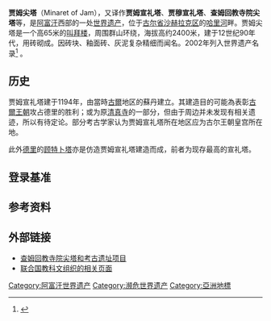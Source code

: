 {{coord|34|23|47.6|N|64|30|57.8|E|display=title}}

{{世界文化遺產概要表
| site_img       = Jam Qasr Zarafshan.jpg
| site_img_capt  = 查姆回教寺院尖塔和考古遗址
| site_img_width = 260px
| zh_name        = 查姆回教寺院尖塔和考古遗址
| en_name        = Minaret and Archaeological Remains of Jam
| fr_name        = Minaret et vestiges archéologiques de Djam
| country        = {{AFG}}
| Region         = 亚洲和太平洋地区
| criterion_c    = (ii) (iii) (iv)
| rg_year        = 2002
| ID             = 31
| org_url        = http://whc.unesco.org/en/list/31
| locmapin       = Afghanistan
| coordinates    = {{coord|34|23|47.6|N|64|30|57.8|E}}
}}

'''贾姆尖塔'''（Minaret of Jam），又译作'''贾姆宣礼塔'''、'''贾穆宣礼塔'''、'''查姆回教寺院尖塔'''等，是[[阿富汗|阿富汗]]西部的一处[[世界遗产|世界遗产]]，位于[[古尔省|古尔省]][[沙赫拉克区|沙赫拉克区]]的[[哈里河|哈里河]]畔。贾姆尖塔是一个高65米的[[叫拜楼|叫拜楼]]，周围群山环绕，海拔高约2400米，建于12世纪90年代，用砖砌成。因砖块、釉面砖、灰泥复杂精细而闻名。2002年列入世界遗产名录<ref>{{cite web|title=Minaret and Archaeological Remains of Jam|url=http://whc.unesco.org/pg.cfm?CID=31&ID_SITE=211&l=EN|accessdate=2011-10-05|archive-date=2005-04-24|archive-url=https://web.archive.org/web/20050424071725/http://whc.unesco.org/pg.cfm?ID_SITE=211&CID=31&l=en|dead-url=no}}</ref> 。

== 历史 ==
贾姆宣礼塔建于1194年，由當時[[古爾|古爾]]地区的蘇丹建立。其建造目的可能為表彰[[古爾王朝|古爾王朝]]攻占德里的胜利；或为原[[清真寺|清真寺]]的一部分，但由于周边并未发现有相关遗迹，所以有待定论。部分考古学家认为贾姆宣礼塔所在地区应为古尔王朝皇宫所在地。

此外[[德里|德里]]的[[顾特卜塔|顾特卜塔]]亦是仿造贾姆宣礼塔建造而成，前者为现存最高的宣礼塔。

== 登录基准 ==
{{世界遗产基准|2|3|4}}

== 参考资料 ==
{{reflist}}

== 外部链接 ==
* [http://www.arch.cam.ac.uk/~alg1000/mjap/ 查姆回教寺院尖塔和考古遗址项目]{{Wayback|url=http://www.arch.cam.ac.uk/~alg1000/mjap/ |date=20060925014252 }}
* [http://portal.unesco.org/en/ev.php-URL_ID=6643&URL_DO=DO_TOPIC&URL_SECTION=201.html 联合国教科文组织的相关页面]{{Wayback|url=http://portal.unesco.org/en/ev.php-URL_ID%3D6643%26URL_DO%3DDO_TOPIC%26URL_SECTION%3D201.html |date=20091111215826 }}

{{阿富汗世界遺產}}

[[Category:阿富汗世界遗产|Category:阿富汗世界遗产]]
[[Category:濒危世界遗产|Category:濒危世界遗产]]
[[Category:亞洲地標|Category:亞洲地標]]